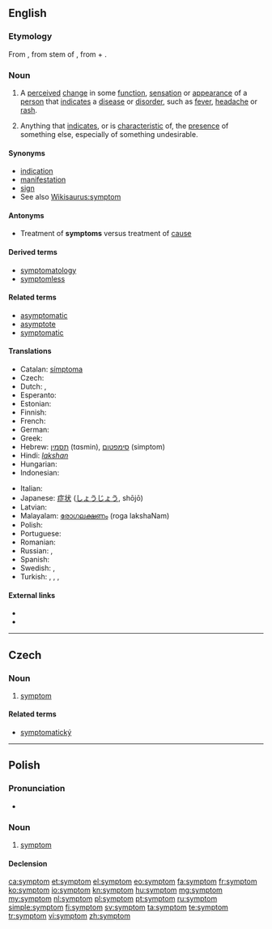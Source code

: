 {{also|Symptom}}
==English==

===Etymology===
From {{etyl|grc}} {{term|sc=polytonic|σύμπτωμα|tr=sumptōma||a happening, accident, symptom of disease}}, from stem of {{term|sc=polytonic|συμπίπτω|tr=sumpiptō||Ι befall}}, from {{term|sc=polytonic|συν-|tr=sun-||together}} + {{term|sc=polytonic|πίπτω|tr=piptō||I fall}}.

===Noun===
{{en-noun}}

# {{medicine}} A [[perceived]] [[change]] in some [[function]], [[sensation]] or [[appearance]] of a [[person]] that [[indicates]] a [[disease]] or [[disorder]], such as [[fever]], [[headache]] or [[rash]].
# Anything that [[indicate]]s, or is [[characteristic]] of,  the [[presence]] of something else, especially of something undesirable.

====Synonyms====
* [[indication]]
* [[manifestation]]
* [[sign]]
* See also [[Wikisaurus:symptom]]

====Antonyms====
* Treatment of '''symptoms''' versus treatment of [[cause]]

====Derived terms====
* [[symptomatology]]
* [[symptomless]]

====Related terms====
* [[asymptomatic]]
* [[asymptote]]
* [[symptomatic]]

====Translations====
{{trans-top|indicators and characteristics of the presence of something else}}
* Catalan: [[símptoma]] {{m}}
* Czech: {{t-|cs|příznak|m}}
* Dutch: {{t+|nl|symptoom|n}}, {{t+|nl|verschijnsel|n}}
* Esperanto: {{t+|eo|simptomo}}
* Estonian: {{t-|et|sümptom}}
* Finnish: {{t+|fi|oire}}
* French: {{t+|fr|symptôme|m}}
* German: {{t+|de|Symptom|n}}
* Greek: {{t+|el|σύμπτωμα|n|tr=symptoma}}
* Hebrew: [[תסמין]] (tɑsmin), [[סימפטום]] (simptom)
* Hindi: [[lakshan|''lakshan'']]
* Hungarian: {{t+|hu|tünet}}
* Indonesian: {{t+|id|gejala|xs=Indonesian}}
{{trans-mid}}
* Italian: {{t-|it|sintomo|m}}
* Japanese: [[症状]] ([[しょうじょう]], shōjō)
* Latvian: {{t-|lv|simptoms|m}}
* Malayalam: [[രോഗലക്ഷണം]] (roga lakshaNam)
* Polish: {{t+|pl|symptom|m}}
* Portuguese: {{t+|pt|sintoma|f}}
* Romanian: {{t-|ro|simptomă}}
* Russian: {{t+|ru|признак}}, {{t+|ru|симптом}}
* Spanish: {{t+|es|síntoma|m}}
* Swedish: {{t+|sv|symptom}}, {{t+|sv|symtom|n}}
* Turkish: {{t+|tr|belirti}}, {{t+|tr|semptom}}, {{t+|tr|sendrom}}, {{t+|tr|araz}}
{{trans-bottom}}

====External links====
* {{R:Webster 1913}}
* {{R:Century 1911}}

----

==Czech==

===Noun===
{{cs-noun|g=m}}

# [[#English|symptom]]

====Related terms====
* [[symptomatický]]

----

==Polish==

===Pronunciation===
* {{audio|Pl-symptom.ogg|audio}}

===Noun===
{{pl-noun|m}}

# [[#English|symptom]]

====Declension====
{{pl-decl-noun
|symptom|symptomy
|symptomu|symptomów
|symptomowi|symptomom
|symptom|symptomy
|symptomem|symptomami
|symptomie|symptomach
|symptomie|symptomy
}}

[[ca:symptom]]
[[et:symptom]]
[[el:symptom]]
[[eo:symptom]]
[[fa:symptom]]
[[fr:symptom]]
[[ko:symptom]]
[[io:symptom]]
[[kn:symptom]]
[[hu:symptom]]
[[mg:symptom]]
[[my:symptom]]
[[nl:symptom]]
[[pl:symptom]]
[[pt:symptom]]
[[ru:symptom]]
[[simple:symptom]]
[[fi:symptom]]
[[sv:symptom]]
[[ta:symptom]]
[[te:symptom]]
[[tr:symptom]]
[[vi:symptom]]
[[zh:symptom]]